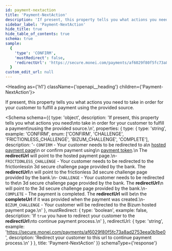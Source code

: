 ```yaml
---
id: payment-nextaction
title: 'Payment-NextAction'
description: 'If present, this property tells you what actions you need'
sidebar_label: 'Payment-NextAction'
hide_title: true
hide_table_of_contents: true
schema: true
sample:
  {
    'type': 'CONFIRM',
    'mustRedirect': false,
    'redirectUrl': 'https://secure.monei.com/payments/af6029f80f5fc73a8ad2753eea0b1be0'
  }
custom_edit_url: null
---
```



<Heading as={'h1'} className={'openapi__heading'} children={'Payment-NextAction'}></Heading>

If present, this property tells you what actions you need
to take in order for your customer to fulfill a payment
using the provided source.

<Schema
  schema={{
    type: 'object',
    description:
      'If present, this property tells you what actions you need\nto take in order for your customer to fulfill a payment\nusing the provided source.\n',
    properties: {
      type: {
        type: 'string',
        example: 'CONFIRM',
        enum: ['CONFIRM', 'CHALLENGE', 'FRICTIONLESS_CHALLENGE', 'BIZUM_CHALLENGE', 'COMPLETE'],
        description:
          '- `CONFIRM` - Your customer needs to be redirected to a\n  [hosted payment page](https://docs.monei.com/integrations/use-prebuilt-payment-page/)\n  or confirm payment using\n  [payment token](https://docs.monei.com/integrations/build-custom-checkout/#3-confirm-the-payment-client-side).\n  The **redirectUrl** will point to the hosted payment page.\n- `FRICTIONLESS_CHALLENGE` - Your customer needs to be redirected to the frictionless\n   3d secure challenge page provided by the bank. The **redirectUrl**\n   will point to the frictionless 3d secure challenge page provided by the bank.\n- `CHALLENGE` - Your customer needs to be redirected to the\n  3d secure challenge page provided by the bank. The **redirectUrl**\n  will point to the 3d secure challenge page provided by the bank.\n- `COMPLETE` - The payment is completed. The **redirectUrl** will be\n  the **completeUrl** if it was provided when the payment was created.\n- `BIZUM_CHALLENGE` - Your customer will be redirected to the Bizum hosted payment page.\n'
      },
      mustRedirect: {
        type: 'boolean',
        example: false,
        description:
          'If `true` you have to redirect your customer to the **redirectUrl**\nto continue payment process.\n'
      },
      redirectUrl: {
        type: 'string',
        example: 'https://secure.monei.com/payments/af6029f80f5fc73a8ad2753eea0b1be0',
        description: 'Redirect your customer to this url to continue payment process.\n'
      }
    },
    title: 'Payment-NextAction'
  }}
  schemaType={'response'}
></Schema>
